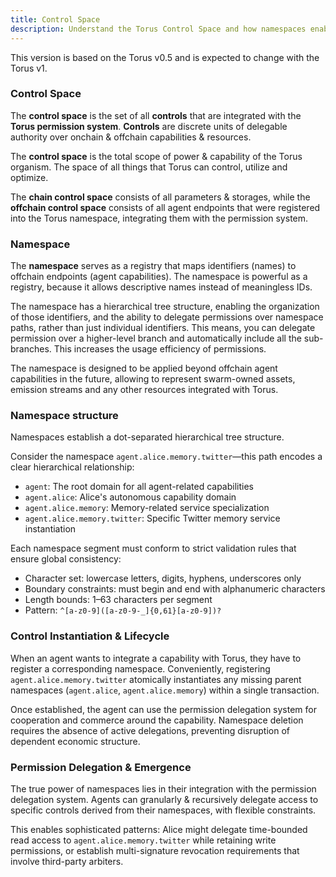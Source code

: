 ```yaml
---
title: Control Space
description: Understand the Torus Control Space and how namespaces enable the integration of offchain capabilities and resources with Torus onchain permission system.
---
```


<Aside type="note" title="Version notice">
This version is based on the Torus v0.5 and is expected to change with the Torus v1.
</Aside>


### Control Space

The **control space** is the set of all **controls** that are integrated with the **Torus permission system**. **Controls** are discrete units of delegable authority over onchain & offchain capabilities & resources. 

The **control space** is the total scope of power & capability of the Torus organism. The space of all things that Torus can control, utilize and optimize.

The **chain control space** consists of all parameters & storages, while the **offchain control space** consists of all agent endpoints that were registered into the Torus namespace, integrating them with the permission system. 

### Namespace

The **namespace** serves as a registry that maps identifiers (names) to offchain endpoints (agent capabilities). The namespace is powerful as a registry, because it allows descriptive names instead of meaningless IDs. 

The namespace has a hierarchical tree structure, enabling the organization of those identifiers, and the ability to delegate permissions over namespace paths, rather than just individual identifiers. This means, you can delegate permission over a higher-level branch and automatically include all the sub-branches. This increases the usage efficiency of permissions.

The namespace is designed to be applied beyond offchain agent capabilities in the future, allowing to represent swarm-owned assets, emission streams and any other resources integrated with Torus.

### Namespace structure

Namespaces establish a dot-separated hierarchical tree structure.

Consider the namespace `agent.alice.memory.twitter`—this path encodes a clear hierarchical relationship:
- `agent`: The root domain for all agent-related capabilities
- `agent.alice`: Alice's autonomous capability domain  
- `agent.alice.memory`: Memory-related service specialization
- `agent.alice.memory.twitter`: Specific Twitter memory service instantiation

Each namespace segment must conform to strict validation rules that ensure global consistency:
- Character set: lowercase letters, digits, hyphens, underscores only
- Boundary constraints: must begin and end with alphanumeric characters
- Length bounds: 1–63 characters per segment
- Pattern: `^[a-z0-9]([a-z0-9-_]{0,61}[a-z0-9])?`

### Control Instantiation & Lifecycle

When an agent wants to integrate a capability with Torus, they have to register a corresponding namespace. Conveniently, registering `agent.alice.memory.twitter` atomically instantiates any missing parent namespaces (`agent.alice`, `agent.alice.memory`) within a single transaction.

Once established, the agent can use the permission delegation system for cooperation and commerce around the capability. Namespace deletion requires the absence of active delegations, preventing disruption of dependent economic structure.

### Permission Delegation & Emergence

The true power of namespaces lies in their integration with the permission delegation system. Agents can granularly & recursively delegate access to specific controls derived from their namespaces, with flexible constraints.

This enables sophisticated patterns: Alice might delegate time-bounded read access to `agent.alice.memory.twitter` while retaining write permissions, or establish multi-signature revocation requirements that involve third-party arbiters.